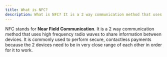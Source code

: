 ```yaml
---
title: What is NFC?
description: What is NFC? It is a 2 way communication method that uses high frequency radio waves to share information between devices.
---
```


NFC stands for **Near Field Communication**.
It is a 2 way communication method that uses high frequency radio waves to share information between devices.
It is commonly used to perform secure, contactless payments because the 2 devices need to be in very close range of each other in order for it to work.